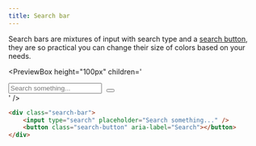 ```yaml
---
title: Search bar
---
```



Search bars are mixtures of input with search type and a [search button](/docs/components/buttons/search-button), they are so practical you can change their size of colors based on your needs.

<PreviewBox
	height="100px"
	children='
<!DOCTYPE html>
<html lang="en">
	<head>
		<meta charset="UTF-8" />
		<meta http-equiv="X-UA-Compatible" content="IE=edge" />
		<meta name="viewport" content="width=device-width, initial-scale=1.0" />
		<link rel="stylesheet" href="https://raw.githack.com/amir2mi/FlatifyCSS/master/dist/css/flatify-min.css" />
		<title>Search button</title>
		<style>
			.search-button{
				margin: 0 5px !important;
			}
		</style>
	</head>
	<body>
		<div class="search-bar">
			<input type="search" placeholder="Search something..." />
			<button class="search-button" aria-label="Search"></button>
		</div>
	</body>
</html>
'
/>

```html {1} title="index.html"
<div class="search-bar">
	<input type="search" placeholder="Search something..." />
	<button class="search-button" aria-label="Search"></button>
</div>
```
